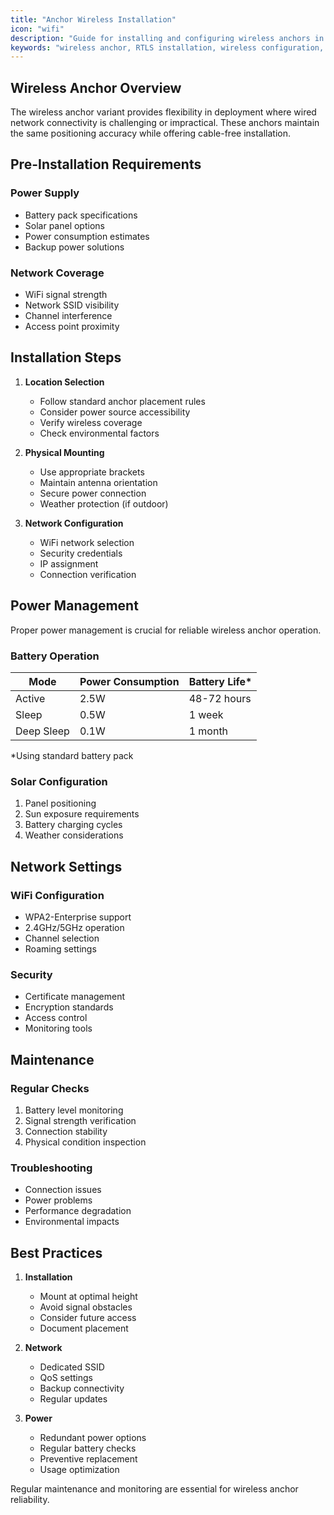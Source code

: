 ```yaml
---
title: "Anchor Wireless Installation"
icon: "wifi"
description: "Guide for installing and configuring wireless anchors in your RTLS system"
keywords: "wireless anchor, RTLS installation, wireless configuration, anchor setup, wireless networking"
---
```


## Wireless Anchor Overview

The wireless anchor variant provides flexibility in deployment where wired network connectivity is challenging or impractical. These anchors maintain the same positioning accuracy while offering cable-free installation.

## Pre-Installation Requirements

### Power Supply
- Battery pack specifications
- Solar panel options
- Power consumption estimates
- Backup power solutions

### Network Coverage
- WiFi signal strength
- Network SSID visibility
- Channel interference
- Access point proximity

## Installation Steps

1. **Location Selection**
   - Follow standard anchor placement rules
   - Consider power source accessibility
   - Verify wireless coverage
   - Check environmental factors

2. **Physical Mounting**
   - Use appropriate brackets
   - Maintain antenna orientation
   - Secure power connection
   - Weather protection (if outdoor)

3. **Network Configuration**
   - WiFi network selection
   - Security credentials
   - IP assignment
   - Connection verification

## Power Management

<Callout type="warning" emoji="⚠️">
  Proper power management is crucial for reliable wireless anchor operation.
</Callout>

### Battery Operation
| Mode | Power Consumption | Battery Life* |
|------|------------------|---------------|
| Active | 2.5W | 48-72 hours |
| Sleep | 0.5W | 1 week |
| Deep Sleep | 0.1W | 1 month |

*Using standard battery pack

### Solar Configuration
1. Panel positioning
2. Sun exposure requirements
3. Battery charging cycles
4. Weather considerations

## Network Settings

### WiFi Configuration
- WPA2-Enterprise support
- 2.4GHz/5GHz operation
- Channel selection
- Roaming settings

### Security
- Certificate management
- Encryption standards
- Access control
- Monitoring tools

## Maintenance

### Regular Checks
1. Battery level monitoring
2. Signal strength verification
3. Connection stability
4. Physical condition inspection

### Troubleshooting
- Connection issues
- Power problems
- Performance degradation
- Environmental impacts

## Best Practices

1. **Installation**
   - Mount at optimal height
   - Avoid signal obstacles
   - Consider future access
   - Document placement

2. **Network**
   - Dedicated SSID
   - QoS settings
   - Backup connectivity
   - Regular updates

3. **Power**
   - Redundant power options
   - Regular battery checks
   - Preventive replacement
   - Usage optimization

<Callout type="info" emoji="ℹ️">
  Regular maintenance and monitoring are essential for wireless anchor reliability.
</Callout>




